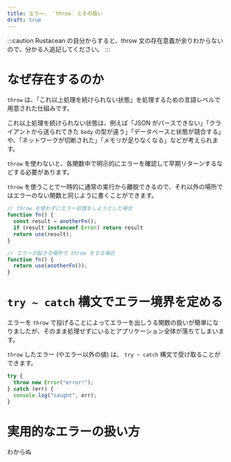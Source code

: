 ```yaml
---
title: エラー、 `throw` とその扱い
draft: true
---
```


:::caution
Rustacean の自分からすると、throw 文の存在意義が余りわからないので、分かる人追記してください。
:::

# なぜ存在するのか

`throw` は、「これ以上処理を続けられない状態」を処理するための言語レベルで用意された仕組みです。

これ以上処理を続けられない状態は、例えば「JSON がパースできない」「クライアントから送られてきた `body` の型が違う」「データベースと状態が競合する」や、「ネットワークが切断された」「メモリが足りなくなる」などが考えられます。

`throw` を使わないと、各関数中で明示的にエラーを確認して早期リターンするなどする必要があります。

`throw` を使うことで一時的に通常の実行から離脱できるので、それ以外の場所ではエラーのない関数と同じように書くことができます。

```ts
// throw を使わずにエラー処理をしようとした場合
function fn() {
  const result = anotherFn();
  if (result instanceof Error) return result
  return use(result);
}

// エラーが起きる場所で throw をする場合
function fn() {
  return use(anotherFn());
}
```

# `try ~ catch` 構文でエラー境界を定める

エラーを `throw` で投げることによってエラーを出しうる関数の扱いが簡単になりましたが、そのまま処理せずにいるとアプリケーション全体が落ちてしまいます。

`throw` したエラー (やエラー以外の値) は、 `try ~ catch` 構文で受け取ることができます。

```js
try {
  throw new Error("error!");
} catch (err) {
  console.log("caught", err);
}
```

# 実用的なエラーの扱い方

わからぬ
